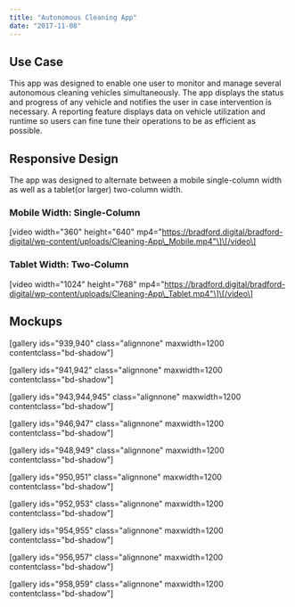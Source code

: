 ```yaml
---
title: "Autonomous Cleaning App"
date: "2017-11-08"
---
```



## Use Case

This app was designed to enable one user to monitor and manage several autonomous cleaning vehicles simultaneously. The app displays the status and progress of any vehicle and notifies the user in case intervention is necessary. A reporting feature displays data on vehicle utilization and runtime so users can fine tune their operations to be as efficient as possible.

## Responsive Design

The app was designed to alternate between a mobile single-column width as well as a tablet(or larger) two-column width.

### Mobile Width: Single-Column

\[video width="360" height="640" mp4="https://bradford.digital/bradford-digital/wp-content/uploads/Cleaning-App\_Mobile.mp4"\]\[/video\]

### Tablet Width: Two-Column

\[video width="1024" height="768" mp4="https://bradford.digital/bradford-digital/wp-content/uploads/Cleaning-App\_Tablet.mp4"\]\[/video\]

## Mockups

\[gallery ids="939,940" class="alignnone" maxwidth=1200 contentclass="bd-shadow"\]

\[gallery ids="941,942" class="alignnone" maxwidth=1200 contentclass="bd-shadow"\]

\[gallery ids="943,944,945" class="alignnone" maxwidth=1200 contentclass="bd-shadow"\]

\[gallery ids="946,947" class="alignnone" maxwidth=1200 contentclass="bd-shadow"\]

\[gallery ids="948,949" class="alignnone" maxwidth=1200 contentclass="bd-shadow"\]

\[gallery ids="950,951" class="alignnone" maxwidth=1200 contentclass="bd-shadow"\]

\[gallery ids="952,953" class="alignnone" maxwidth=1200 contentclass="bd-shadow"\]

\[gallery ids="954,955" class="alignnone" maxwidth=1200 contentclass="bd-shadow"\]

\[gallery ids="956,957" class="alignnone" maxwidth=1200 contentclass="bd-shadow"\]

\[gallery ids="958,959" class="alignnone" maxwidth=1200 contentclass="bd-shadow"\]
